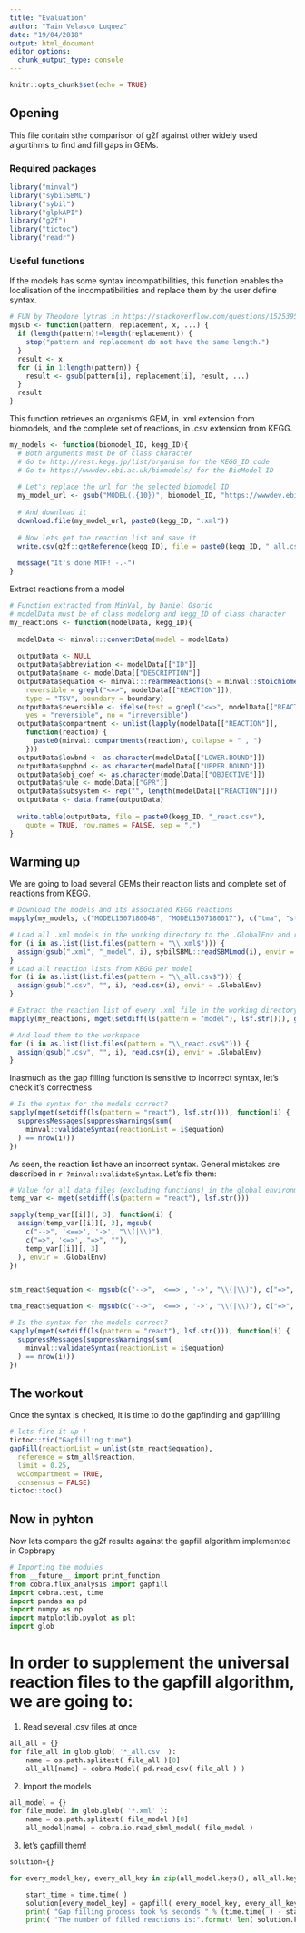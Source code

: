 ```yaml
---
title: "Evaluation"
author: "Tain Velasco Luquez"
date: "19/04/2018"
output: html_document
editor_options: 
  chunk_output_type: console
---
```


```r
knitr::opts_chunk$set(echo = TRUE)
```

## Opening
This file contain sthe comparison of g2f against other widely used algortihms to find and fill gaps in GEMs.

### Required packages
```r
library("minval")
library("sybilSBML")
library("sybil")
library("glpkAPI")
library("g2f")
library("tictoc")
library("readr")
```

### Useful functions

If the models has some syntax incompatibilities, this function enables the localisation of the incompatibilities and replace them by the user define syntax.
```r
# FUN by Theodore lytras in https://stackoverflow.com/questions/15253954/replace-multiple-letters-with-accents-with-gsub/15256643?utm_medium=organic&utm_source=google_rich_qa&utm_campaign=google_rich_qa
mgsub <- function(pattern, replacement, x, ...) {
  if (length(pattern)!=length(replacement)) {
    stop("pattern and replacement do not have the same length.")
  }
  result <- x
  for (i in 1:length(pattern)) {
    result <- gsub(pattern[i], replacement[i], result, ...)
  }
  result
}
```

This function retrieves an organism's GEM, in .xml extension from biomodels, and the complete set of reactions, in .csv extension from KEGG.
```r
my_models <- function(biomodel_ID, kegg_ID){
  # Both arguments must be of class character
  # Go to http://rest.kegg.jp/list/organism for the KEGG_ID code
  # Go to https://wwwdev.ebi.ac.uk/biomodels/ for the BioModel ID
  
  # Let's replace the url for the selected biomodel ID
  my_model_url <- gsub("MODEL(.{10})", biomodel_ID, "https://wwwdev.ebi.ac.uk/biomodels/model/download/MODEL1507180017.2?filename=MODEL1507180017_url.xml")
  
  # And download it
  download.file(my_model_url, paste0(kegg_ID, ".xml"))
  
  # Now lets get the reaction list and save it
  write.csv(g2f::getReference(kegg_ID), file = paste0(kegg_ID, "_all.csv"))
  
  message("It's done MTF! -.-")
}
```

Extract reactions from a model
```r
# Function extracted from MinVal, by Daniel Osorio
# modelData must be of class modelorg and kegg_ID of class character
my_reactions <- function(modelData, kegg_ID){
  
  modelData <- minval:::convertData(model = modelData)
 
  outputData <- NULL
  outputData$abbreviation <- modelData[["ID"]]
  outputData$name <- modelData[["DESCRIPTION"]]
  outputData$equation <- minval:::rearmReactions(S = minval::stoichiometricMatrix(modelData[["REACTION"]]), 
    reversible = grepl("<=>", modelData[["REACTION"]]), 
    type = "TSV", boundary = boundary)
  outputData$reversible <- ifelse(test = grepl("<=>", modelData[["REACTION"]]), 
    yes = "reversible", no = "irreversible")
  outputData$compartment <- unlist(lapply(modelData[["REACTION"]], 
    function(reaction) {
      paste0(minval::compartments(reaction), collapse = " , ")
    }))
  outputData$lowbnd <- as.character(modelData[["LOWER.BOUND"]])
  outputData$uppbnd <- as.character(modelData[["UPPER.BOUND"]])
  outputData$obj_coef <- as.character(modelData[["OBJECTIVE"]])
  outputData$rule <- modelData[["GPR"]]
  outputData$subsystem <- rep("", length(modelData[["REACTION"]]))
  outputData <- data.frame(outputData)
  
  write.table(outputData, file = paste0(kegg_ID, "_react.csv"), 
    quote = TRUE, row.names = FALSE, sep = ",")
}
```

## Warming up

We are going to load several GEMs their reaction lists and complete set of reactions from KEGG.
```r
# Download the models and its associated KEGG reactions
mapply(my_models, c("MODEL1507180048", "MODEL1507180017"), c("tma", "stm"))

# Load all .xml models in the working directory to the .GlobalEnv and rename them adding _model
for (i in as.list(list.files(pattern = "\\.xml$"))) {
  assign(gsub(".xml", "_model", i), sybilSBML::readSBMLmod(i), envir = .GlobalEnv)
}
# Load all reaction lists from KEGG per model 
for (i in as.list(list.files(pattern = "\\_all.csv$"))) {
  assign(gsub(".csv", "", i), read.csv(i), envir = .GlobalEnv)
}

# Extract the reaction list of every .xml file in the working directory, save such reaction list to a .csv with the same name as the model
mapply(my_reactions, mget(setdiff(ls(pattern = "model"), lsf.str())), gsub("_all.csv", "", list.files(pattern = "\\_all.csv$")))

# And load them to the workspace
for (i in as.list(list.files(pattern = "\\_react.csv$"))) {
  assign(gsub(".csv", "", i), read.csv(i), envir = .GlobalEnv)
}
```

Inasmuch as the gap filling function is sensitive to incorrect syntax, let's check it's correctness
```r
# Is the syntax for the models correct?
sapply(mget(setdiff(ls(pattern = "react"), lsf.str())), function(i) {
  suppressMessages(suppressWarnings(sum(
    minval::validateSyntax(reactionList = i$equation)
  ) == nrow(i)))
})
```

As seen, the reaction list have an incorrect syntax. General mistakes are described in `r ?minval::validateSyntax `. Let's fix them:
```r
# Value for all data files (excluding functions) in the global environment are returned in the form of list
temp_var <- mget(setdiff(ls(pattern = "react"), lsf.str()))

sapply(temp_var[[i]][, 3], function(i) {
  assign(temp_var[[i]][, 3], mgsub(
    c("-->", '<==>', '->', "\\(|\\)"),
    c("=>", '<=>', "=>", ""),
    temp_var[[i]][, 3]
  ), envir = .GlobalEnv)
})



```
```r
stm_react$equation <- mgsub(c("-->", '<==>', '->', "\\(|\\)"), c("=>", '<=>', "=>", ""), stm_react$equation)

tma_react$equation <- mgsub(c("-->", '<==>', '->', "\\(|\\)"), c("=>", '<=>', "=>", ""), tma_react$equation)

# Is the syntax for the models correct?
sapply(mget(setdiff(ls(pattern = "react"), lsf.str())), function(i) {
  suppressMessages(suppressWarnings(sum(
    minval::validateSyntax(reactionList = i$equation)
  ) == nrow(i)))
})
```

## The workout
Once the syntax is checked, it is time to do the gapfinding and gapfilling
```r
# lets fire it up !
tictoc::tic("Gapfilling time")
gapFill(reactionList = unlist(stm_react$equation),
  reference = stm_all$reaction,
  limit = 0.25,
  woCompartment = TRUE,
  consensus = FALSE)
tictoc::toc()

```

## Now in pyhton
Now lets compare the g2f results against the gapfill algorithm implemented in Copbrapy
```python
# Importing the modules
from __future__ import print_function
from cobra.flux_analysis import gapfill
import cobra.test, time
import pandas as pd
import numpy as np
import matplotlib.pyplot as plt
import glob
```

# In order to supplement the universal reaction files to the gapfill algorithm, we are going to:
1. Read several .csv files at once
```python
all_all = {}
for file_all in glob.glob( '*_all.csv' ):
    name = os.path.splitext( file_all )[0]
    all_all[name] = cobra.Model( pd.read_csv( file_all ) )
```

2. Import the models
```python
all_model = {}
for file_model in glob.glob( '*.xml' ):
    name = os.path.splitext( file_model )[0]
    all_model[name] = cobra.io.read_sbml_model( file_model )
```    

3. let's gapfill them!
```python
solution={}

for every_model_key, every_all_key in zip(all_model.keys(), all_all.keys() ):

    start_time = time.time( )
    solution[every_model_key] = gapfill( every_model_key, every_all_key )
    print( "Gap filling process took %s seconds " % (time.time( ) - start_time) )
    print( "The number of filled reactions is:".format( len( solution.key( )[every_model_key].reactions ) ) )

```


